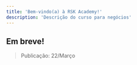 ---
title: 'Bem-vindo(a) à RSK Academy!'
description: 'Descrição do curso para negócios'
---

## Em breve!

> Publicação: 22/Março
